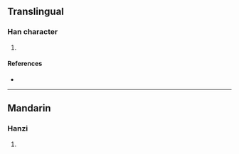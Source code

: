 {{character info/new}}
==Translingual==

===Han character===
{{Han char|rn=27|rad=厂|as=05|sn=7|four=|canj=MRP|ids=⿸厂叱}}

# {{defn|Han|sort=厂05}}

====References====
* {{Han ref|kx=0161.061|dj=0367.291|hdz=10070.021|uh=5391|ud=21393}}

----

==Mandarin==

===Hanzi===
{{cmn-hanzi|pin=[[yá]] ([[ya2]])|wg=ya<sup>2</sup>}}

# {{defn|lang=cmn|sort=厂05}}